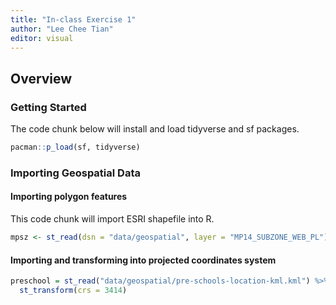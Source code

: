 ```yaml
---
title: "In-class Exercise 1"
author: "Lee Chee Tian"
editor: visual
---
```


## Overview

### Getting Started

The code chunk below will install and load tidyverse and sf packages.

```r
pacman::p_load(sf, tidyverse)
```

### Importing Geospatial Data

#### Importing polygon features

This code chunk will import ESRI shapefile into R.

```r
mpsz <- st_read(dsn = "data/geospatial", layer = "MP14_SUBZONE_WEB_PL")
```

#### Importing and transforming into projected coordinates system

```r
preschool = st_read("data/geospatial/pre-schools-location-kml.kml") %>%
  st_transform(crs = 3414)
```
